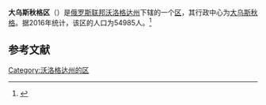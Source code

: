 {{Infobox Settlement
| official_name = 大乌斯秋格区
| native_name = Великоустюгский район
| image_flag =  Flag Velikij Ustug.png
| image_shield =  Coat_of_Arms_of_Velikiy_Ustyug_(Vologda_oblast)_(2000).png 
| image_map =  Location of Velikoustyugsky District (Vologda Oblast).svg
| settlement_type = [[区_(苏联)|区]]
| subdivision_type = [[国家|国家]]
| subdivision_type1 = [[州_(俄罗斯)|州]]
| subdivision_name = {{RUS}}
| subdivision_name1 = [[沃洛格达州|沃洛格达州]]
| seat_type = 行政中心
| seat = [[大乌斯秋格|大乌斯秋格]]
| population_as_of=2016
| population_footnotes = <ref name=stat />
| population_total = 54985
| timezone = [[莫斯科时间|MSK]]
| utc_offset = +3
}}
'''大乌斯秋格区'''（{{lang-ru|Великоустюгский район}}）是[[俄罗斯联邦|俄罗斯联邦]][[沃洛格达州|沃洛格达州]]下辖的一个[[区_(苏联)|区]]，其行政中心为[[大乌斯秋格|大乌斯秋格]]。据2016年统计，该区的人口为54985人。<ref name=stat>{{cite web | url = http://www.gks.ru/free_doc/doc_2016/bul_dr/mun_obr2016.rar | title = Численность населения Российской Федерации по муниципальным образованиям на 1 января 2016 года | language = ru | accessdate = 2016-12-21 | archive-date = 2019-05-13 | archive-url = https://web.archive.org/web/20190513150350/http://www.gks.ru/free_doc/doc_2016/bul_dr/mun_obr2016.rar | dead-url = no }}</ref>

== 参考文献 ==
{{reflist}}

{{Russia-stub}}

[[Category:沃洛格达州的区|Category:沃洛格达州的区]]